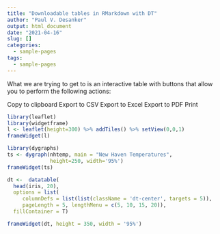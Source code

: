 ```yaml
---
title: "Downloadable tables in RMarkdown with DT"
author: "Paul V. Desanker"
output: html_document
date: "2021-04-16"
slug: []
categories:
  - sample-pages
tags:
  - sample-pages
---
```


What we are trying to get to is an interactive table with buttons that allow you to perform the following actions:

Copy to clipboard
Export to CSV
Export to Excel
Export to PDF
Print

```r
library(leaflet)
library(widgetframe)
l <- leaflet(height=300) %>% addTiles() %>% setView(0,0,1)
frameWidget(l)
```


```r
library(dygraphs)
ts <- dygraph(nhtemp, main = "New Haven Temperatures",
              height=250, width='95%')
frameWidget(ts)
```

```r
dt <-  datatable(
  head(iris, 20), 
  options = list(
     columnDefs = list(list(className = 'dt-center', targets = 5)),
     pageLength = 5, lengthMenu = c(5, 10, 15, 20)),
  fillContainer = T)

frameWidget(dt, height = 350, width = '95%')
```
